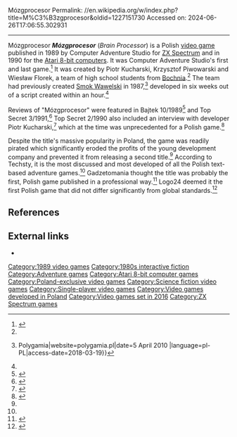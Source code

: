Mózgprocesor
Permalink: //en.wikipedia.org/w/index.php?title=M%C3%B3zgprocesor&oldid=1227151730
Accessed on: 2024-06-26T17:06:55.302931



------
Mózgprocesor
{{Short description|1989 video game}}
{{Infobox video game
| title = Mózgprocesor
| image = Mózgprocesor_Atari_8-bit_Cover_Art.jpg
| caption =
| developer = Computer Adventure Studio 
| publisher = Computer Adventure Studio
| platforms = [[ZX Spectrum]], [[Atari 8-bit]]
| released = 1989
| genre = [[Adventure game|Adventure]]
| modes = [[Single-player]]
}}
'''''Mózgprocesor''''' (''Brain Processor'') is a Polish [[video game]] published in 1989 by Computer Adventure Studio for [[ZX Spectrum]] and in 1990 for the [[Atari 8-bit computers]]. It was Computer Adventure Studio's first and last game.<ref name=":0">{{Cite web|url=http://techsty.art.pl/magazyn/ludologiczny/mozgprocesor_en.html|title=Mózgprocesor > Early Polish text adventure games < Techsty 2012 nr 1 (8) (game issue)|last=Pisarski|first=Mariusz|website=techsty.art.pl|access-date=2018-03-19}}</ref> It was created by Piotr Kucharski, Krzysztof Piwowarski and Wiesław Florek, a team of high school students from [[Bochnia]].<ref name="ts-2"/> The team had previously created [[Smok Wawelski (video game)|Smok Wawelski]] in 1987,<ref>{{Cite web|url=http://polygamia.pl/opowie-ci-z-krypty-mozgprocesor/|title=Opowieści z krypty: Mózgprocesor {{!}} Polygamia|website=polygamia.pl|date=5 April 2010 |language=pl-PL|access-date=2018-03-19}}</ref> developed in six weeks out of a script created within an hour.<ref name="ts-2"/>

Reviews of "Mózgprocesor" were featured in  Bajtek 10/1989<ref name="bajtek-46">{{cite magazine |last=Przasnyski |first=Marcin |date=October 1989 |title=Mózgprocesor - polska gra tekstowa |trans-title=Mózgprocesor - Polish text adventure |language=pl |url=https://archive.org/details/bajtek198910/page/n9 |access-date=2024-05-23 |magazine=[[Bajtek]] |number=46 |department=Klan Spectrum |publisher=Młodzieżowa Agencja Wydawnicza |page=10 |issn=0860-1674}}</ref> and Top Secret 3/1991,<ref name="ts-5">{{cite magazine |last=Kinowski |first=Rafał |date=May 1991 |title=Mózgprocesor |language=pl |url=https://archive.org/details/TopSecret05/page/n9 |access-date=2024-05-23 |magazine=[[Top Secret (magazine)|Top Secret]] |number=5 |publisher=Spółdzielnia "Bajtek" |page=10 |issn=0867-8480}}</ref> Top Secret 2/1990 also included an interview with developer Piotr Kucharski,<ref name="ts-2">{{cite magazine |last=Wójcik |first=Maja Agata |date=December 1990 |title=Myśli zaprogramowane |trans-title=Programmed thoughts |language=pl |url=https://archive.org/details/TopSecret02/page/n3 |access-date=2024-05-23 |magazine=[[Top Secret (magazine)|Top Secret]] |number=2 |publisher=Spółdzielnia "Bajtek" |page=4 |issn=0867-8480}}</ref> which at the time was unprecedented for a Polish game.<ref>{{Cite web|url=http://idn.org.pl/users/lesz/legend/mozgprocesor.html|title=mózgprocesor|website=idn.org.pl|access-date=2018-03-19}}</ref>

Despite the title's massive popularity in Poland, the game was readily pirated which significantly eroded the profits of the young development company and prevented it from releasing a second title.<ref name=":0" /> According to Techsty, it is the most discussed and most developed of all the Polish text-based adventure games.<ref name=":0" /> Gadzetomania thought the title was probably the first, Polish game published in a professional way.<ref>{{Cite news|url=https://gadzetomania.pl/57828,najpiekniejsze-gry|title=Piękno nieistniejących światów: najwspanialsze widoki w grach wideo|work=Gadżetomania.pl|access-date=2018-03-19|language=pl}}</ref> Logo24 deemed it the first Polish game that did not differ significantly from global standards.<ref>{{Cite news|url=http://www.logo24.pl/Logo24/56,125390,12908554,Top_10__najwazniejsze_polskie_gry.html|title=Top 10: najważniejsze polskie gry|work=Logo24|access-date=2018-03-19|language=pl-PL}}</ref>

== References ==
{{Reflist}}

==External links==
*{{moby game|id=/mzg-procesor|name=''Mózgprocesor''}}

[[Category:1989 video games]]
[[Category:1980s interactive fiction]]
[[Category:Adventure games]]
[[Category:Atari 8-bit computer games]]
[[Category:Poland-exclusive video games]]
[[Category:Science fiction video games]]
[[Category:Single-player video games]]
[[Category:Video games developed in Poland]]
[[Category:Video games set in 2016]]
[[Category:ZX Spectrum games]]


{{Video game stub}}
